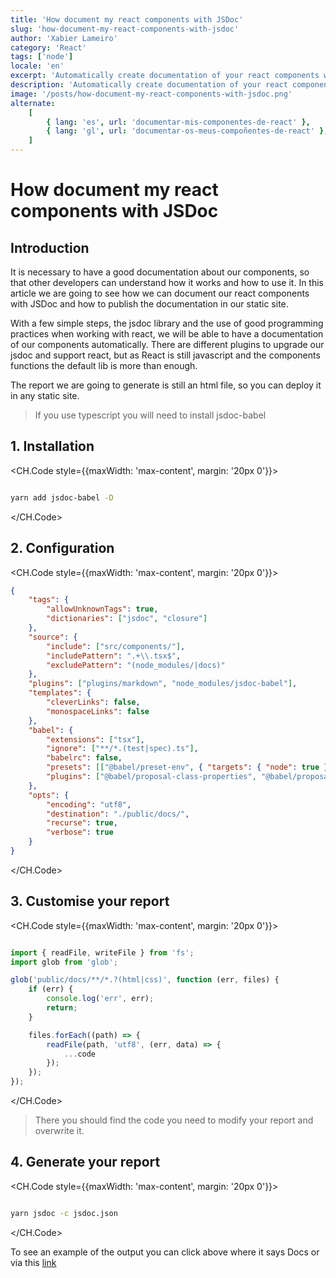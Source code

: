 ```yaml
---
title: 'How document my react components with JSDoc'
slug: 'how-document-my-react-components-with-jsdoc'
author: 'Xabier Lameiro'
category: 'React'
tags: ['node']
locale: 'en'
excerpt: 'Automatically create documentation of your react components with jsdoc and publish in your static site'
description: 'Automatically create documentation of your react components with jsdoc and publish in your static site'
image: '/posts/how-document-my-react-components-with-jsdoc.png'
alternate:
    [
        { lang: 'es', url: 'documentar-mis-componentes-de-react' },
        { lang: 'gl', url: 'documentar-os-meus-compoñentes-de-react' },
    ]
---
```


# How document my react components with JSDoc

<Date date="01-16-2023" />

## Introduction

It is necessary to have a good documentation about our components, so that other developers can understand how it works and how to use it. In this article we are going to see how we can document our react components with JSDoc and how to publish the documentation in our static site.

With a few simple steps, the jsdoc library and the use of good programming practices when working with react, we will be able to have a documentation of our components automatically. There are different plugins to upgrade our jsdoc and support react, but as React is still javascript and the components functions the default lib is more than enough.

The report we are going to generate is still an html file, so you can deploy it in any static site.

> If you use typescript you will need to install jsdoc-babel

## 1. Installation

<CH.Code style={{maxWidth: 'max-content', margin: '20px 0'}}>

```bash

yarn add jsdoc-babel -D

```

</CH.Code>

## 2. Configuration

<CH.Code style={{maxWidth: 'max-content', margin: '20px 0'}}>

```json jsdoc.json
{
    "tags": {
        "allowUnknownTags": true,
        "dictionaries": ["jsdoc", "closure"]
    },
    "source": {
        "include": ["src/components/"],
        "includePattern": ".+\\.tsx$",
        "excludePattern": "(node_modules/|docs)"
    },
    "plugins": ["plugins/markdown", "node_modules/jsdoc-babel"],
    "templates": {
        "cleverLinks": false,
        "monospaceLinks": false
    },
    "babel": {
        "extensions": ["tsx"],
        "ignore": ["**/*.(test|spec).ts"],
        "babelrc": false,
        "presets": [["@babel/preset-env", { "targets": { "node": true } }], "@babel/preset-typescript"],
        "plugins": ["@babel/proposal-class-properties", "@babel/proposal-object-rest-spread"]
    },
    "opts": {
        "encoding": "utf8",
        "destination": "./public/docs/",
        "recurse": true,
        "verbose": true
    }
}
```

</CH.Code>

## 3. Customise your report

<CH.Code style={{maxWidth: 'max-content', margin: '20px 0'}}>

```js custom-docs.js mark=13

import { readFile, writeFile } from 'fs';
import glob from 'glob';

glob('public/docs/**/*.?(html|css)', function (err, files) {
    if (err) {
        console.log('err', err);
        return;
    }

    files.forEach((path) => {
        readFile(path, 'utf8', (err, data) => {
            ...code
        });
    });
});


```

</CH.Code>

> There you should find the code you need to modify your report and overwrite it.

## 4. Generate your report

<CH.Code style={{maxWidth: 'max-content', margin: '20px 0'}}>

```bash

yarn jsdoc -c jsdoc.json

```

</CH.Code>

To see an example of the output you can click above where it says Docs or via this [link](https://xabierlameiro.com/docs 'Link to my docs')

